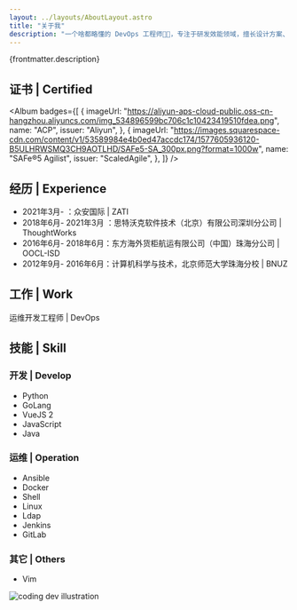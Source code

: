 ```yaml
---
layout: ../layouts/AboutLayout.astro
title: "关于我"
description: "一个啥都略懂的 DevOps 工程师👨‍🔧，专注于研发效能领域，擅长设计方案、应用新技术解决研发过程中的各种问题。"
---
```



{frontmatter.description}

<Socials />

## 证书 | Certified

<Album
  badges={[
    {
      imageUrl:
        "https://aliyun-aps-cloud-public.oss-cn-hangzhou.aliyuncs.com/img_534896599bc706c1c10423419510fdea.png",
      name: "ACP",
      issuer: "Aliyun",
    },
    {
      imageUrl:
        "https://images.squarespace-cdn.com/content/v1/53589984e4b0ed47accdc174/1577605936120-B5ULHRWSMQ3CH9AOTLHD/SAFe5-SA_300px.png?format=1000w",
      name: "SAFe®5 Agilist",
      issuer: "ScaledAgile",
    },
  ]}
/>

## 经历 | Experience

- 2021年3月- ：众安国际 | ZATI
- 2018年6月- 2021年3月 ：思特沃克软件技术（北京）有限公司深圳分公司 | ThoughtWorks
- 2016年6月- 2018年6月：东方海外货柜航运有限公司（中国）珠海分公司 | OOCL-ISD
- 2012年9月- 2016年6月：计算机科学与技术，北京师范大学珠海分校 | BNUZ

## 工作 | Work

运维开发工程师 | DevOps

## 技能 | Skill

### 开发 | Develop

- Python
- GoLang
- VueJS 2
- JavaScript
- Java

### 运维 | Operation

- Ansible
- Docker
- Shell
- Linux
- Ldap
- Jenkins
- GitLab

### 其它 | Others

- Vim

<div>
  <img
    src="/assets/dev.svg"
    class="mx-auto sm:w-1/2"
    alt="coding dev illustration"
  />
</div>

